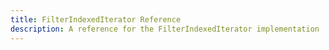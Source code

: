 ---
title: FilterIndexedIterator Reference
description: A reference for the FilterIndexedIterator implementation
---
